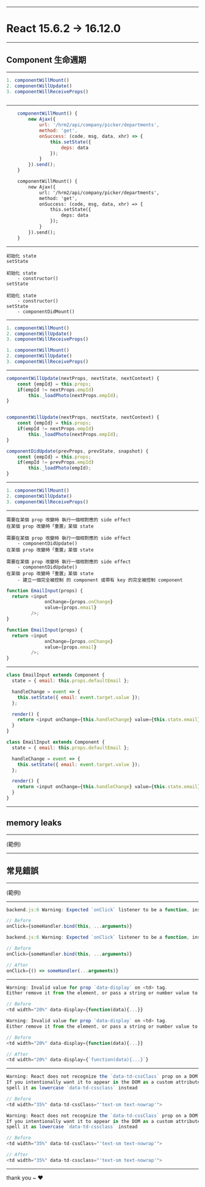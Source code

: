 

<Head>
  <title>React升版計畫</title>
</Head>

---

# React 15.6.2 -> 16.12.0

---

## Component 生命週期

---

<CodeSurfer >

```js
1. componentWillMount()
2. componentWillUpdate()
3. componentWillReceiveProps()
```

```diff 1 subtitle="在 mounting 發生前被呼叫"
```

</CodeSurfer>

---

<CodeSurfer>

```js
    componentWillMount() {
		new Ajax({
			url: '/hrm2/api/company/picker/departments',
			method: 'get',
			onSuccess: (code, msg, data, xhr) => {
				this.setState({
					deps: data
				});
			}
		}).send();
    }
```

```diff 6:8
    componentWillMount() {
		new Ajax({
			url: '/hrm2/api/company/picker/departments',
			method: 'get',
			onSuccess: (code, msg, data, xhr) => {
				this.setState({
					deps: data
				});
			}
		}).send();
    }
```

</CodeSurfer>

---

<CodeSurfer>

``` markup
初始化 state
setState
```

``` markup diff 1:2
初始化 state
    - constructor()
setState
```

``` markup diff 3:4
初始化 state
    - constructor()
setState
    - componentDidMount()
```

</CodeSurfer>

---

<CodeSurfer >

```js
1. componentWillMount()
2. componentWillUpdate()
3. componentWillReceiveProps()
```

```js diff 2 subtitle="render 發生之前、state 更新之前、prop 更新之前"
1. componentWillMount()
2. componentWillUpdate()
3. componentWillReceiveProps()
```

</CodeSurfer>

---

<CodeSurfer>

```js
componentWillUpdate(nextProps, nextState, nextContext) {
    const {empId} = this.props;
    if(empId != nextProps.empId)
        this._loadPhoto(nextProps.empId);
}
```

```js subtitle="通常可以用 componentDidUpdate() 取代"

componentWillUpdate(nextProps, nextState, nextContext) {
    const {empId} = this.props;
    if(empId != nextProps.empId)
        this._loadPhoto(nextProps.empId);
}

componentDidUpdate(prevProps, prevState, snapshot) {
    const {empId} = this.props;
    if(empId != prevProps.empId)
        this._loadPhoto(empId);
}
```

</CodeSurfer>

---

<CodeSurfer >

```js diff 3
1. componentWillMount()
2. componentWillUpdate()
3. componentWillReceiveProps()
```

</CodeSurfer>

---

<CodeSurfer >

``` markup
需要在某個 prop 改變時 執行一個相對應的 side effect
在某個 prop 改變時「重置」某個 state
```

``` markup diff 1:2
需要在某個 prop 改變時 執行一個相對應的 side effect
    - componentDidUpdate()
在某個 prop 改變時「重置」某個 state
```

``` markup diff 3:4
需要在某個 prop 改變時 執行一個相對應的 side effect
    - componentDidUpdate()
在某個 prop 改變時「重置」某個 state
    - 建立一個完全被控制 的 component 或帶有 key 的完全被控制 component
```

```js
function EmailInput(props) {
  return <input
              onChange={props.onChange}
              value={props.email}
         />;
}
```

```js diff 3:4
function EmailInput(props) {
  return <input
              onChange={props.onChange}
              value={props.email}
         />;
}
```
</CodeSurfer>

---

<CodeSurfer>

```js
class EmailInput extends Component {
  state = { email: this.props.defaultEmail };

  handleChange = event => {
    this.setState({ email: event.target.value });
  };

  render() {
    return <input onChange={this.handleChange} value={this.state.email} />;
  }
}
```

```js diff 2
class EmailInput extends Component {
  state = { email: this.props.defaultEmail };

  handleChange = event => {
    this.setState({ email: event.target.value });
  };

  render() {
    return <input onChange={this.handleChange} value={this.state.email} />;
  }
}
```

</CodeSurfer>

---

## memory leaks

---

(範例)

---

## 常見錯誤

---

(範例)

---

<CodeSurfer>

```js
backend.js:6 Warning: Expected `onClick` listener to be a function, instead got a value of `string` type.

// Before
onClick={someHandler.bind(this, ...arguments)}
```

```js
backend.js:6 Warning: Expected `onClick` listener to be a function, instead got a value of `string` type.

// Before
onClick={someHandler.bind(this, ...arguments)}

// After
onClick={() => someHandler(...arguments)}
```

</CodeSurfer>

---

<CodeSurfer>

```js
Warning: Invalid value for prop `data-display` on <td> tag. 
Either remove it from the element, or pass a string or number value to keep it in the DOM.

// Before
<td width="20%" data-display={function(data){...}}
```

```js
Warning: Invalid value for prop `data-display` on <td> tag. 
Either remove it from the element, or pass a string or number value to keep it in the DOM.

// Before
<td width="20%" data-display={function(data){...}}

// After
<td width="20%" data-display={`function(data){...}`}
```

</CodeSurfer>

---


<CodeSurfer>

```js
Warning: React does not recognize the `data-td-cssClass` prop on a DOM element.
If you intentionally want it to appear in the DOM as a custom attribute,
spell it as lowercase `data-td-cssclass` instead

// Before
<td width="35%" data-td-cssClass="'text-sm text-nowrap'">
```

```js
Warning: React does not recognize the `data-td-cssClass` prop on a DOM element.
If you intentionally want it to appear in the DOM as a custom attribute,
spell it as lowercase `data-td-cssclass` instead

// Before
<td width="35%" data-td-cssClass="'text-sm text-nowrap'">

// After
<td width="35%" data-td-cssclass="'text-sm text-nowrap'">
```

</CodeSurfer>

---

thank you ~ ❤️


